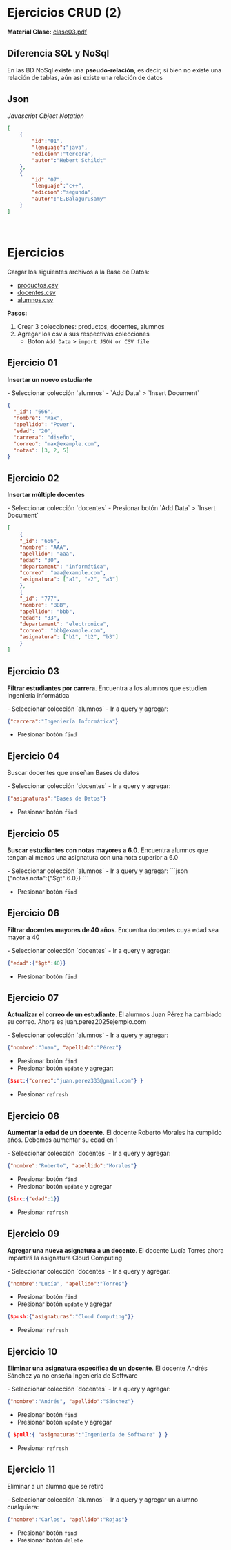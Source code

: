 # Ejercicios CRUD (2)
**Material Clase:** [clase03.pdf](/inacap/ti3v32/docs/clase03.pdf)

## Diferencia SQL y NoSql

En las BD NoSql existe una **pseudo-relación**, es decir, si bien no existe una relación de tablas, aún así existe una relación de datos

## Json

*Javascript Object Notation*

```json
[
    {
        "id":"01",
        "lenguaje":"java",
        "edicion":"tercera",
        "autor":"Hebert Schildt"
    },
    {
        "id":"07",
        "lenguaje":"c++",
        "edicion":"segunda",
        "autor":"E.Balagurusamy"
    }
]
```
<br/>

# Ejercicios
Cargar los siguientes archivos a la Base de Datos:

- [productos.csv](/inacap/ti3v32/data/productos.csv)
- [docentes.csv](/inacap/ti3v32/data/docentes.csv)
- [alumnos.csv](/inacap/ti3v32/data/alumnos.csv)

**Pasos:**

1. Crear 3 colecciones: productos, docentes, alumnos
2. Agregar los csv a sus respectivas colecciones 
    - Boton `Add Data` > `import JSON or CSV file`

## Ejercicio 01

**Insertar un nuevo estudiante**

<Solution>
- Seleccionar colección `alumnos`
- `Add Data` > `Insert Document`

```json
{
  "_id": "666",
  "nombre": "Max",
  "apellido": "Power",
  "edad": "20",
  "carrera": "diseño",
  "correo": "max@example.com",
  "notas": [3, 2, 5]
}
```
</Solution>

## Ejercicio 02
**Insertar múltiple docentes**

<Solution>
- Seleccionar colección `docentes`
- Presionar botón `Add Data` > `Insert Document`

```json
[
    {
    "_id": "666",
    "nombre": "AAA",
    "apellido": "aaa",
    "edad": "30",
    "departament": "informática",
    "correo": "aaa@example.com",
    "asignatura": ["a1", "a2", "a3"]
    },
    {
    "_id": "777",
    "nombre": "BBB",
    "apellido": "bbb",
    "edad": "33",
    "departament": "electronica",
    "correo": "bbb@example.com",
    "asignatura": ["b1", "b2", "b3"]
    }
]
```
</Solution>

## Ejercicio 03
**Filtrar estudiantes por carrera**. Encuentra a los alumnos que estudien Ingeniería informática

<Solution>
- Seleccionar colección `alumnos`
- Ir a query y agregar:

```json
{"carrera":"Ingeniería Informática"}
```
- Presionar botón `find`
</Solution>

## Ejercicio 04
Buscar docentes que enseñan Bases de datos

<Solution>
- Seleccionar colección `docentes`
- Ir a query y agregar:

```json
{"asignaturas":"Bases de Datos"}
```
- Presionar botón `find`
</Solution>

## Ejercicio 05
**Buscar estudiantes con notas mayores a 6.0**. Encuentra alumnos que tengan al menos una asignatura con una nota superior a 6.0

<Solution>
- Seleccionar colección `alumnos`
- Ir a query y agregar: 
```json
{"notas.nota":{"$gt":6.0}}
```

- Presionar botón `find`
</Solution>


## Ejercicio 06
**Filtrar docentes mayores de 40 años**. Encuentra docentes cuya edad sea mayor a 40

<Solution>
- Seleccionar colección `docentes`
- Ir a query y agregar:

```json
{"edad":{"$gt":40}}
```
- Presionar botón `find`
</Solution>


## Ejercicio 07
**Actualizar el correo de un estudiante**. El alumnos Juan Pérez ha cambiado su correo. Ahora es juan.perez2025ejemplo.com

<Solution>
- Seleccionar colección `alumnos`
- Ir a query y agregar:

```json
{"nombre":"Juan", "apellido":"Pérez"}
```
- Presionar botón `find`
- Presionar botón `update` y agregar:

```json
{$set:{"correo":"juan.perez333@gmail.com"} }
```
- Presionar `refresh`
</Solution>


## Ejercicio 08
**Aumentar la edad de un docente.** El docente Roberto Morales ha cumplido años. Debemos aumentar su edad en 1

<Solution>
- Seleccionar colección `docentes`
- Ir a query y agregar:

```json
{"nombre":"Roberto", "apellido":"Morales"}
```
- Presionar botón `find`
- Presionar botón `update` y agregar

```json
{$inc:{"edad":1}}
```
- Presionar `refresh`
</Solution>

## Ejercicio 09
**Agregar una nueva asignatura a un docente**. El docente Lucía Torres ahora impartirá la asignatura Cloud Computing

<Solution>
- Seleccionar colección `docentes`
- Ir a query y agregar:

```json
{"nombre":"Lucía", "apellido":"Torres"}
```
- Presionar botón `find`
- Presionar botón `update` y agregar

```json
{$push:{"asignaturas":"Cloud Computing"}}
```
- Presionar `refresh`
</Solution>

## Ejercicio 10
**Eliminar una asignatura específica de un docente**. El docente Andrés Sánchez ya no enseña Ingeniería de Software

<Solution>
- Seleccionar colección `docentes`
- Ir a query y agregar:

```json
{"nombre":"Andrés", "apellido":"Sánchez"}
```
- Presionar botón `find`
- Presionar botón `update` y agregar

```json
{ $pull:{ "asignaturas":"Ingeniería de Software" } }
```
- Presionar `refresh`
</Solution>

## Ejercicio 11
Eliminar a un alumno que se retiró

<Solution>
- Seleccionar colección `alumnos`
- Ir a query y agregar un alumno cualquiera:

```json
{"nombre":"Carlos", "apellido":"Rojas"}
```
- Presionar botón `find`
- Presionar botón `delete`
</Solution>
